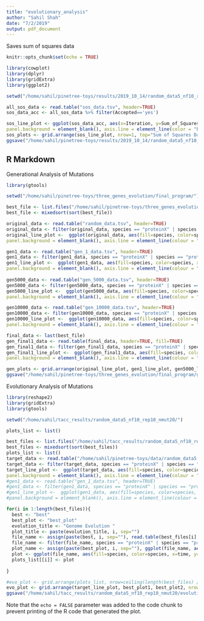 ```yaml
---
title: "evolutionary_analysis"
author: "Sahil Shah"
date: "7/2/2019"
output: pdf_document
---
```


Saves sum of squares data
```r
knitr::opts_chunk$set(echo = TRUE)

library(cowplot)
library(dplyr)
library(gridExtra)
library(ggplot2)

setwd("/home/sahil/pinetree-toys/results/2019_10_14/random_data5_nf10_rep1/")

all_sos_data <- read.table("sos_data.tsv", header=TRUE)
sos_data_acc <- all_sos_data %>% filter(Accepted=='yes')

sos_line_plot <- ggplot(sos_data_acc, aes(x=Iteration, y=Sum_of_Squares, color='red')) + geom_point(aes(color='red'), stat="identity") + geom_line(aes(color='red'), size= 1, stat="identity") + geom_line(data=all_sos_data, aes(x=Iteration, y=Sum_of_Squares), color='black') + theme(panel.grid.major = element_blank(), panel.grid.minor = element_blank(),
panel.background = element_blank(), axis.line = element_line(color = "black")) + xlab("Sum of Squares") + ylab("Iteration")
sos_plots <- grid.arrange(sos_line_plot, nrow=1, top="Sum of Squares Data")
ggsave("/home/sahil/pinetree-toys/results/2019_10_14/random_data5_nf10_rep1/sos_graphs.pdf", sos_plots, width=20, height=10)
```
## R Markdown

Generational Analysis of Mutations
```r
library(gtools)

setwd("/home/sahil/pinetree-toys/three_genes_evolution/final_program/")

best_file <- list.files("/home/sahil/pinetree-toys/three_genes_evolution/fixed_memory_leak/latest_version", pattern="three_genes_replicated_")
best_file <- mixedsort(sort(best_file))

original_data <- read.table("random_data.tsv", header=TRUE)
original_data <- filter(original_data, species == "proteinX" | species == "proteinY" | species == "proteinZ")
original_line_plot <-  ggplot(original_data, aes(fill=species, color=species, x=time, y=transcript)) + geom_line(stat="identity") + ggtitle("Original Genome Function") + theme(panel.grid.major = element_blank(), panel.grid.minor = element_blank(),
panel.background = element_blank(), axis.line = element_line(colour = "black"))

gen1_data <- read.table("gen_1_data.tsv", header=TRUE)
gen1_data <- filter(gen1_data, species == "proteinX" | species == "proteinY" | species == "proteinZ")
gen1_line_plot <-  ggplot(gen1_data, aes(fill=species, color=species, x=time, y=transcript)) + geom_line(stat="identity") + ggtitle("Genome Function at Generation 1") + theme(panel.grid.major = element_blank(), panel.grid.minor = element_blank(),
panel.background = element_blank(), axis.line = element_line(colour = "black"))
  
gen5000_data <- read.table("gen_5000_data.tsv", header=TRUE)
gen5000_data <- filter(gen5000_data, species == "proteinX" | species == "proteinY" | species == "proteinZ")
gen5000_line_plot <-  ggplot(gen5000_data, aes(fill=species, color=species, x=time, y=transcript)) + geom_line(stat="identity") + ggtitle("Genome Function at Generation 5000") + theme(panel.grid.major = element_blank(), panel.grid.minor = element_blank(),
panel.background = element_blank(), axis.line = element_line(colour = "black"))

gen10000_data <- read.table("gen_10000_data.tsv", header=TRUE)
gen10000_data <- filter(gen10000_data, species == "proteinX" | species == "proteinY" | species == "proteinZ")
gen10000_line_plot <-  ggplot(gen10000_data, aes(fill=species, color=species, x=time, y=transcript)) + geom_line(stat="identity") + ggtitle("Genome Function at Generation 10000") + theme(panel.grid.major = element_blank(), panel.grid.minor = element_blank(),
panel.background = element_blank(), axis.line = element_line(colour = "black"))

final_data <- last(best_file)
gen_final1_data <- read.table(final_data, header=TRUE, fill=TRUE)
gen_final1_data <- filter(gen_final1_data, species == "proteinX" | species == "proteinY" | species == "proteinZ")
gen_final1_line_plot <-  ggplot(gen_final1_data, aes(fill=species, color=species, x=time, y=transcript)) + geom_line(stat="identity") + ggtitle("Genome Function of Best Genome Found") + theme(panel.grid.major = element_blank(), panel.grid.minor = element_blank(),
panel.background = element_blank(), axis.line = element_line(colour = "black"))

gen_plots <- grid.arrange(original_line_plot, gen1_line_plot, gen5000_line_plot, gen10000_line_plot, gen_final1_line_plot, nrow=2, ncol=3, top="Generational Pattern of Gene Transcripts")
ggsave("/home/sahil/pinetree-toys/three_genes_evolution/final_program/gen_graphs.pdf", gen_plots, width=20, height=10)

```
Evolutionary Analysis of Mutations

```r
library(reshape2)
library(gridExtra)
library(gtools)

setwd("/home/sahil/tacc_results/random_data5_nf10_rep10_nmut20/")

plots_list <- list()

best_files <- list.files("/home/sahil/tacc_results/random_data5_nf10_rep10_nmut20/", pattern="three_genes_replicated_")
best_files <- mixedsort(sort(best_files))
plots_list <- list()
target_data <- read.table("/home/sahil/pinetree-toys/data/random_data5.tsv", header=TRUE)
target_data <- filter(target_data, species == "proteinX" | species == "proteinY" | species == "proteinZ")
target_line_plot <-  ggplot(target_data, aes(fill=species, color=species, x=time, y=transcript)) + geom_line(stat="identity") + ggtitle("Target Genome Function") + theme(panel.grid.major = element_blank(), panel.grid.minor = element_blank(),
panel.background = element_blank(), axis.line = element_line(colour = "black"))
#gen1_data <- read.table("gen_1_data.tsv", header=TRUE)
#gen1_data <- filter(gen1_data, species == "proteinX" | species == "proteinY" | species == "proteinZ")
#gen1_line_plot <-  ggplot(gen1_data, aes(fill=species, color=species, x=time, y=transcript)) + geom_line(stat="identity") + ggtitle("Genome Function at Generation 1") + theme(panel.grid.major = element_blank(), panel.grid.minor = element_blank(),
#panel.background = element_blank(), axis.line = element_line(colour = "black"))

for(i in 1:length(best_files)){
  best <- "best"
  best_plot <- "best_plot"
  evolution_title <- "Genome Evolution "
  plot_title <- paste(evolution_title, i, sep="")
  file_name <- assign(paste(best, i, sep=""), read.table(best_files[i], fill=TRUE, header=TRUE))
  file_name <- filter(file_name, species == "proteinX" | species == "proteinY" | species == "proteinZ")
  plot_name <- assign(paste(best_plot, i, sep=""), ggplot(file_name, aes(fill=species, color=species, x=time, y=transcript)) + theme(panel.grid.major = element_blank(), panel.grid.minor = element_blank(), panel.background = element_blank(), axis.line = element_line(colour = "black")) + geom_line(stat="identity") + ggtitle(plot_title))
  plot <- ggplot(file_name, aes(fill=species, color=species, x=time, y=transcript)) + theme(panel.grid.major = element_blank(), panel.grid.minor = element_blank(), panel.background = element_blank(), axis.line = element_line(colour = "black")) + geom_line(stat="identity") + ggtitle(plot_title)
  plots_list[[i]] <- plot
  
}

#evo_plot <- grid.arrange(plots_list, nrow=ceiling(length(best_files) / 2), ncol=ceiling(length(best_files) / 2), top="Evolutionary Pattern of Gene Transcripts") 
evo_plot <- grid.arrange(target_line_plot, best_plot1, best_plot2, nrow=1, ncol=3, top="Evolutionary Pattern of Gene Transcripts")
ggsave("/home/sahil/tacc_results/random_data5_nf10_rep10_nmut20/evolution_graphs.pdf", evo_plot, width=30, height=30, limitsize=FALSE)

```

Note that the `echo = FALSE` parameter was added to the code chunk to prevent printing of the R code that generated the plot.
